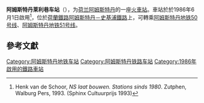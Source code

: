 {{Infobox Station
|BoxWidth = 24em
|Title = 阿姆斯特丹莱利巷车站
|eng_name = Amsterdam Lelylaan 
|StationSymbol = 
|symbol_right=[[File:Nederlandse_spoorwegen_logo.svg|20px]] 
|linecolour = #22428B
|ImageName = Slotervaart_(14).jpg
|ImageSize = 290px
|ImageCaption = 
|ImagePadding = 0
|Code = Asdl
|Operator = [[荷兰铁路|荷兰铁路]]
|Owned = 
|Line = [[阿姆斯特丹－史基浦鐵路|阿姆斯特丹－史基浦鐵路]]、<br />[[阿姆斯特丹地铁50号线|阿姆斯特丹地铁50号线]]、[[阿姆斯特丹地铁51号线|阿姆斯特丹地铁51号线]]
|Place = {{NED}}[[阿姆斯特丹|阿姆斯特丹]]
|coordinates =  {{coord|52|21|26|N|4|50|2|E|region:NL|display=inline,title}}
|Style = 高架車站
|Hall Style = 
|PlatformType = 
|PlatformNumber = 2(荷鐵)、2(地鐵)
|TrackNum = 
|Interchange = 
|ExitNumber = 
|StartDate = 1986年6月1日
|Elevation = 
|Depth = 
|connection = 
|yearly ridership = 
|daily ridership = 
}}

'''阿姆斯特丹莱利巷车站'''（{{lang-nl|Station Amsterdam Lelylaan}}），为[[荷兰|荷兰]][[阿姆斯特丹|阿姆斯特丹]]的一座[[火車站|火車站]]。車站於於1986年6月1日啟用<ref>Henk van de Schoor, ''NS laat bouwen. Stations sinds 1980''. Zutphen, Walburg Pers, 1993. {{ISBN|90-6011-872-3}} (Sphinx Cultuurprijs 1993)</ref>，位於[[荷蘭鐵路|荷蘭鐵路]][[阿姆斯特丹－史基浦鐵路|阿姆斯特丹－史基浦鐵路]]上，可轉乘[[阿姆斯特丹地铁50号线|阿姆斯特丹地铁50号线]]、[[阿姆斯特丹地铁51号线|阿姆斯特丹地铁51号线]]。

==參考文獻==
{{reflist}}

{{阿姆斯特丹地铁50号线}}
{{阿姆斯特丹地铁51号线}}
{{Authority control}}
[[Category:阿姆斯特丹地铁车站|Category:阿姆斯特丹地铁车站]]
[[Category:阿姆斯特丹铁路车站|Category:阿姆斯特丹铁路车站]]
[[Category:1986年啟用的鐵路車站|Category:1986年啟用的鐵路車站]]
{{stub}}